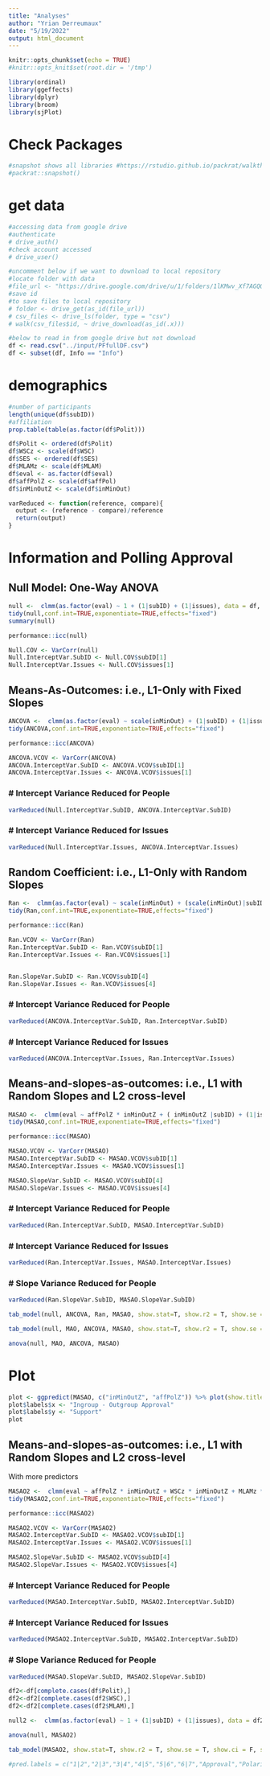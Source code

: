 ```yaml
---
title: "Analyses"
author: "Yrian Derreumaux"
date: "5/19/2022"
output: html_document
---
```


```r
knitr::opts_chunk$set(echo = TRUE)
#knitr::opts_knit$set(root.dir = '/tmp')
```

```r
library(ordinal)
library(ggeffects)
library(dplyr)
library(broom)
library(sjPlot)
```


# Check Packages 

```r
#snapshot shows all libraries #https://rstudio.github.io/packrat/walkthrough.html
#packrat::snapshot()
```

# get data
```r
#accessing data from google drive
#authenticate 
# drive_auth()
#check account accessed
# drive_user()

#uncomment below if we want to download to local repository
#locate folder with data
#file_url <- "https://drive.google.com/drive/u/1/folders/1lKMwv_Xf7AGQO5fuSwTlPbzV9Vr6lqLt/SharedDFfullDF.csv"
#save id
#to save files to local repository
# folder <- drive_get(as_id(file_url))
# csv_files <- drive_ls(folder, type = "csv")
# walk(csv_files$id, ~ drive_download(as_id(.x)))

#below to read in from google drive but not download
df <- read.csv("../input/PFfullDF.csv")
df <- subset(df, Info == "Info")
```

# demographics
```r
#number of participants
length(unique(df$subID))
#affiliation
prop.table(table(as.factor(df$Polit)))
```


```r
df$Polit <- ordered(df$Polit)
df$WSCz <- scale(df$WSC)
df$SES <- ordered(df$SES)
df$MLAMz <- scale(df$MLAM)
df$eval <- as.factor(df$eval)
df$affPolZ <- scale(df$affPol)
df$inMinOutZ <- scale(df$inMinOut)
```


```r
varReduced <- function(reference, compare){
  output <- (reference - compare)/reference
  return(output)
}
```


# Information and Polling Approval

## Null Model: One-Way ANOVA

```r
null <-  clmm(as.factor(eval) ~ 1 + (1|subID) + (1|issues), data = df, threshold = "flexible")
tidy(null,conf.int=TRUE,exponentiate=TRUE,effects="fixed")
summary(null)

performance::icc(null)

Null.COV <- VarCorr(null)
Null.InterceptVar.SubID <- Null.COV$subID[1]
Null.InterceptVar.Issues <- Null.COV$issues[1]
```

## Means-As-Outcomes: i.e., L1-Only with Fixed Slopes

```r
ANCOVA <-  clmm(as.factor(eval) ~ scale(inMinOut) + (1|subID) + (1|issues), data = df, threshold = "flexible")
tidy(ANCOVA,conf.int=TRUE,exponentiate=TRUE,effects="fixed")

performance::icc(ANCOVA)

ANCOVA.VCOV <- VarCorr(ANCOVA)
ANCOVA.InterceptVar.SubID <- ANCOVA.VCOV$subID[1]
ANCOVA.InterceptVar.Issues <- ANCOVA.VCOV$issues[1]
```

### # Intercept Variance Reduced for People

```r
varReduced(Null.InterceptVar.SubID, ANCOVA.InterceptVar.SubID)
```

### # Intercept Variance Reduced for Issues

```r
varReduced(Null.InterceptVar.Issues, ANCOVA.InterceptVar.Issues)
```

## Random Coefficient: i.e., L1-Only with Random Slopes

```r
Ran <-  clmm(as.factor(eval) ~ scale(inMinOut) + (scale(inMinOut)|subID) + (1|issues), data = df, threshold = "flexible")
tidy(Ran,conf.int=TRUE,exponentiate=TRUE,effects="fixed")

performance::icc(Ran)

Ran.VCOV <- VarCorr(Ran)
Ran.InterceptVar.SubID <- Ran.VCOV$subID[1]
Ran.InterceptVar.Issues <- Ran.VCOV$issues[1]


Ran.SlopeVar.SubID <- Ran.VCOV$subID[4]
Ran.SlopeVar.Issues <- Ran.VCOV$issues[4]
```

### # Intercept Variance Reduced for People

```r
varReduced(ANCOVA.InterceptVar.SubID, Ran.InterceptVar.SubID)
```

### # Intercept Variance Reduced for Issues

```r
varReduced(ANCOVA.InterceptVar.Issues, Ran.InterceptVar.Issues)
```

## Means-and-slopes-as-outcomes: i.e., L1 with Random Slopes and L2 cross-level

```r
MASAO <-  clmm(eval ~ affPolZ * inMinOutZ + ( inMinOutZ |subID) + (1|issues), data = df, threshold = "flexible")
tidy(MASAO,conf.int=TRUE,exponentiate=TRUE,effects="fixed")

performance::icc(MASAO)

MASAO.VCOV <- VarCorr(MASAO)
MASAO.InterceptVar.SubID <- MASAO.VCOV$subID[1]
MASAO.InterceptVar.Issues <- MASAO.VCOV$issues[1]

MASAO.SlopeVar.SubID <- MASAO.VCOV$subID[4]
MASAO.SlopeVar.Issues <- MASAO.VCOV$issues[4]
```

### # Intercept Variance Reduced for People

```r
varReduced(Ran.InterceptVar.SubID, MASAO.InterceptVar.SubID)
```

### # Intercept Variance Reduced for Issues

```r
varReduced(Ran.InterceptVar.Issues, MASAO.InterceptVar.Issues)
```

### # Slope Variance Reduced for People

```r
varReduced(Ran.SlopeVar.SubID, MASAO.SlopeVar.SubID)
```

```r
tab_model(null, ANCOVA, Ran, MASAO, show.stat=T, show.r2 = T, show.se = T, show.ci = F, show.p = F, pred.labels = c("1|2","2|3","3|4","4|5","5|6","6|7","Approval","Polarized", "Polarized*Approval"), string.pred = c("Fixed Effects"), string.est = "OR", string.se = "SE", string.stat = "z", digits = 2, emph.p = F, dv.labels = c("Null","MAO","ANCOVA","MASAO"), file="./EDUC215Dtable.doc")
```

```r
tab_model(null, MAO, ANCOVA, MASAO, show.stat=T, show.r2 = T, show.se = T, show.ci = F, show.p = T, pred.labels = c("1|2","2|3","3|4","4|5","5|6","6|7","Approval","Polarized", "Polarized*Approval"), string.pred = c("Fixed Effects"), string.est = "OR", string.se = "SE", string.stat = "z", digits = 2, emph.p = F, dv.labels = c("Null","MAO","ANCOVA","MASAO") )
```

```r
anova(null, MAO, ANCOVA, MASAO)
```
# Plot

```r
plot <- ggpredict(MASAO, c("inMinOutZ", "affPolZ")) %>% plot(show.title=F) + jtools::theme_apa() 
plot$labels$x <- "Ingroup - Outgroup Approval"
plot$labels$y <- "Support"
plot
```


## Means-and-slopes-as-outcomes: i.e., L1 with Random Slopes and L2 cross-level

With more predictors

```r
MASAO2 <-  clmm(eval ~ affPolZ * inMinOutZ + WSCz * inMinOutZ + MLAMz * inMinOutZ + Polit * inMinOutZ +  ( inMinOutZ |subID) + (1|issues), data = df, threshold = "flexible")
tidy(MASAO2,conf.int=TRUE,exponentiate=TRUE,effects="fixed")

performance::icc(MASAO2)

MASAO2.VCOV <- VarCorr(MASAO2)
MASAO2.InterceptVar.SubID <- MASAO2.VCOV$subID[1]
MASAO2.InterceptVar.Issues <- MASAO2.VCOV$issues[1]

MASAO2.SlopeVar.SubID <- MASAO2.VCOV$subID[4]
MASAO2.SlopeVar.Issues <- MASAO2.VCOV$issues[4]
```

### # Intercept Variance Reduced for People

```r
varReduced(MASAO.InterceptVar.SubID, MASAO2.InterceptVar.SubID)
```

### # Intercept Variance Reduced for Issues

```r
varReduced(MASAO2.InterceptVar.SubID, MASAO2.InterceptVar.SubID)
```

### # Slope Variance Reduced for People

```r
varReduced(MASAO.SlopeVar.SubID, MASAO2.SlopeVar.SubID)
```

```r
df2<-df[complete.cases(df$Polit),]
df2<-df2[complete.cases(df2$WSC),]
df2<-df2[complete.cases(df2$MLAM),]

null2 <-  clmm(as.factor(eval) ~ 1 + (1|subID) + (1|issues), data = df2, threshold = "flexible")

anova(null, MASAO2)
```

```r
tab_model(MASAO2, show.stat=T, show.r2 = T, show.se = T, show.ci = F, show.p = F, string.pred = c("Fixed Effects"), string.est = "OR", string.se = "SE", string.stat = "z", digits = 2, emph.p = F, dv.labels = c("MASAO"), file="./EDUC215DtableEXPANDED.doc")

#pred.labels = c("1|2","2|3","3|4","4|5","5|6","6|7","Approval","Polarized", "Polarized*Approval"),
```




